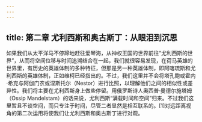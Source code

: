 ```yaml
---
---
---
```

title: 第二章 尤利西斯和奥古斯丁：从眼泪到沉思
---




如果我们从太平洋马不停蹄地赶往爱琴海，从神权王国的世界前往“尤利西斯的世界”，从而将空间位移与时间追溯结合在一起，我们就很容易发现，在荷马英雄的世界里，有历史的英雄体制的多种特征，但那是另一种英雄体制，即阿喀琉斯和尤利西斯的英雄体制，正如维柯已经指出的。不过，我们这里并不会将塔孔鲍或霍内·希克与阿伽门农或涅斯托尔（Nestor）进行比照，以理解他们之间的相似性或差异性。我们将主要在尤利西斯身上做些停留。用俄罗斯诗人奥西普·曼德尔施塔姆（Ossip Mandelstam）的话来说，尤利西斯“满载时间和空间”归来。不过我们这里暂且不谈空间，而只专注于时间，尽管二者显然是相互联系的。[1]对远距离视角的第二次运用将使我们让尤利西斯和奥古斯丁进行对观。